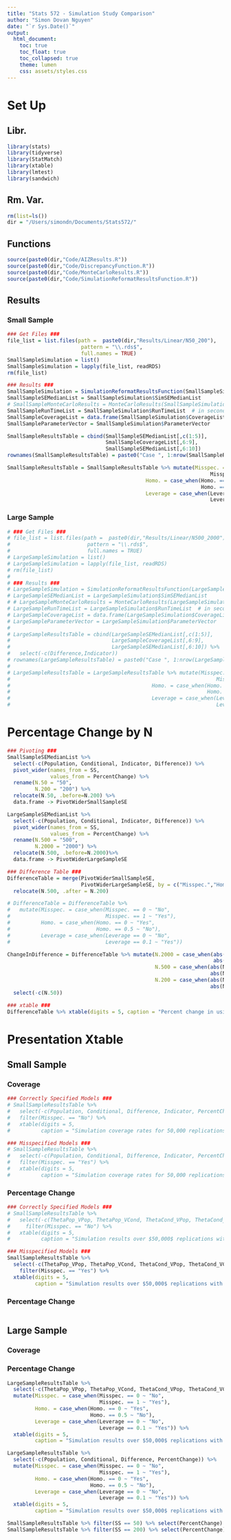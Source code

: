 ```yaml
---
title: "Stats 572 - Simulation Study Comparison"
author: "Simon Dovan Nguyen"
date: "`r Sys.Date()`"
output:
  html_document:
    toc: true
    toc_float: true
    toc_collapsed: true
    theme: lumen
    css: assets/styles.css
---
```


# Set Up

## Libr.
```r
library(stats)
library(tidyverse)
library(StatMatch)
library(xtable)
library(lmtest)
library(sandwich)
```

## Rm. Var.
```r
rm(list=ls())
dir = "/Users/simondn/Documents/Stats572/"
```

## Functions
```r
source(paste0(dir,"Code/AIZResults.R"))
source(paste0(dir,"Code/DiscrepancyFunction.R"))
source(paste0(dir,"Code/MonteCarloResults.R"))
source(paste0(dir,"Code/SimulationReformatResultsFunction.R"))
```

## Results
### Small Sample
```r
### Get Files ###
file_list = list.files(path =  paste0(dir,"Results/Linear/N50_200"),
                        pattern = "\\.rds$",
                        full.names = TRUE)
SmallSampleSimulation = list()
SmallSampleSimulation = lapply(file_list, readRDS)
rm(file_list)

### Results ###
SmallSampleSimulation = SimulationReformatResultsFunction(SmallSampleSimulation)
SmallSampleSEMedianList = SmallSampleSimulation$SimSEMedianList
# SmallSampleMonteCarloResults = MonteCarloResults(SmallSampleSimulation, 5)
SmallSampleRunTimeList = SmallSampleSimulation$RunTimeList  # in seconds
SmallSampleCoverageList = data.frame(SmallSampleSimulation$CoverageList) 
SmallSampleParameterVector = SmallSampleSimulation$ParameterVector

SmallSampleResultsTable = cbind(SmallSampleSEMedianList[,c(1:5)],
                                SmallSampleCoverageList[,6:9],
                                SmallSampleSEMedianList[,6:10])
rownames(SmallSampleResultsTable) = paste0("Case ", 1:nrow(SmallSampleResultsTable)) 

SmallSampleResultsTable = SmallSampleResultsTable %>% mutate(Misspec. = case_when(Misspec. == 0 ~ "No",
                                                                  Misspec. == 1 ~ "Yes"),
                                             Homo. = case_when(Homo. == 0 ~ "Yes",
                                                               Homo. == 0.5 ~ "No"),
                                             Leverage = case_when(Leverage == 0 ~ "No",
                                                                  Leverage == 0.1 ~ "Yes"))
```

### Large Sample
```r
# ### Get Files ###
# file_list = list.files(path =  paste0(dir,"Results/Linear/N500_2000"),
#                         pattern = "\\.rds$",
#                         full.names = TRUE)
# LargeSampleSimulation = list()
# LargeSampleSimulation = lapply(file_list, readRDS)
# rm(file_list)
# 
# ### Results ###
# LargeSampleSimulation = SimulationReformatResultsFunction(LargeSampleSimulation)
# LargeSampleSEMedianList = LargeSampleSimulation$SimSEMedianList
# # LargeSampleMonteCarloResults = MonteCarloResults(LargeSampleSimulation, 5)
# LargeSampleRunTimeList = LargeSampleSimulation$RunTimeList  # in seconds
# LargeSampleCoverageList = data.frame(LargeSampleSimulation$CoverageList) 
# LargeSampleParameterVector = LargeSampleSimulation$ParameterVector
# 
# LargeSampleResultsTable = cbind(LargeSampleSEMedianList[,c(1:5)],
#                                 LargeSampleCoverageList[,6:9],
#                                 LargeSampleSEMedianList[,6:10]) %>%
#   select(-c(Difference,Indicator))
# rownames(LargeSampleResultsTable) = paste0("Case ", 1:nrow(LargeSampleResultsTable)) 
# 
# LargeSampleResultsTable = LargeSampleResultsTable %>% mutate(Misspec. = case_when(Misspec. == 0 ~ "No",
#                                                                   Misspec. == 1 ~ "Yes"),
#                                              Homo. = case_when(Homo. == 0 ~ "Yes",
#                                                                Homo. == 0.5 ~ "No"),
#                                              Leverage = case_when(Leverage == 0 ~ "No",
#                                                                   Leverage == 0.1 ~ "Yes"))
```

# Percentage Change by N
```r
### Pivoting ###
SmallSampleSEMedianList %>% 
  select(-c(Population, Conditional, Indicator, Difference)) %>%
  pivot_wider(names_from = SS,
              values_from = PercentChange) %>%
  rename(N.50 = "50",
         N.200 = "200") %>%
  relocate(N.50, .before=N.200) %>% 
  data.frame -> PivotWiderSmallSampleSE

LargeSampleSEMedianList %>% 
  select(-c(Population, Conditional, Indicator, Difference)) %>%
  pivot_wider(names_from = SS,
              values_from = PercentChange) %>%
  rename(N.500 = "500",
         N.2000 = "2000") %>%
  relocate(N.500, .before=N.2000)%>% 
  data.frame -> PivotWiderLargeSampleSE

### Difference Table ###
DifferenceTable = merge(PivotWiderSmallSampleSE, 
                        PivotWiderLargeSampleSE, by = c("Misspec.","Homo.","Leverage","K")) %>%
  relocate(N.500, .after = N.200)

# DifferenceTable = DifferenceTable %>% 
#   mutate(Misspec. = case_when(Misspec. == 0 ~ "No",
#                               Misspec. == 1 ~ "Yes"),
#          Homo. = case_when(Homo. == 0 ~ "Yes",
#                            Homo. == 0.5 ~ "No"),
#          Leverage = case_when(Leverage == 0 ~ "No",
#                               Leverage == 0.1 ~ "Yes"))

ChangeInDifference = DifferenceTable %>% mutate(N.2000 = case_when(abs(N.500)>abs(N.2000) ~ "Smaller", 
                                                                   abs(N.500)<abs(N.2000) ~ "Larger"),
                                                N.500 = case_when(abs(N.200)>abs(N.500) ~ "Smaller", 
                                                                  abs(N.200)<abs(N.500) ~ "Larger"),
                                                N.200 = case_when(abs(N.50)>abs(N.200) ~ "Smaller", 
                                                                  abs(N.50)<abs(N.200) ~ "Larger")) %>%
  select(-c(N.50))

### xtable ###
DifferenceTable %>% xtable(digits = 5, caption = "Percent change in using conditional standard error estimates instead of population standard error estimates by sample size.")
```



# Presentation Xtable
## Small Sample

### Coverage
```r
### Correctly Specified Models ###
# SmallSampleResultsTable %>% 
#   select(-c(Population, Conditional, Difference, Indicator, PercentChange)) %>% 
#   filter(Misspec. == "No") %>%
#   xtable(digits = 5,
#          caption = "Simulation coverage rates for 50,000 replications with small samples (correctly specified models)")

### Misspecified Models ###
# SmallSampleResultsTable %>%
#   select(-c(Population, Conditional, Difference, Indicator, PercentChange)) %>%
#   filter(Misspec. == "Yes") %>%
#   xtable(digits = 5,
#          caption = "Simulation coverage rates for 50,000 replications with small samples (misspecified models)")
```
### Percentage Change
```r
### Correctly Specified Models ###
# SmallSampleResultsTable %>% 
#   select(-c(ThetaPop_VPop, ThetaPop_VCond, ThetaCond_VPop, ThetaCond_VCond)) %>%
#     filter(Misspec. == "No") %>%
#   xtable(digits = 5,
#          caption = "Simulation results over $50,000$ replications with small samples (correctly specified models)")

### Misspecified Models ###
SmallSampleResultsTable %>%
  select(-c(ThetaPop_VPop, ThetaPop_VCond, ThetaCond_VPop, ThetaCond_VCond)) %>%
    filter(Misspec. == "Yes") %>%
  xtable(digits = 5,
         caption = "Simulation results over $50,000$ replications with small samples (correctly specified models)")

```
### Percentage Change
```r

```


## Large Sample
### Coverage
### Percentage Change
```r
LargeSampleResultsTable %>% 
  select(-c(ThetaPop_VPop, ThetaPop_VCond, ThetaCond_VPop, ThetaCond_VCond, Difference)) %>%
  mutate(Misspec. = case_when(Misspec. == 0 ~ "No",
                              Misspec. == 1 ~ "Yes"),
         Homo. = case_when(Homo. == 0 ~ "Yes",
                           Homo. == 0.5 ~ "No"),
         Leverage = case_when(Leverage == 0 ~ "No",
                              Leverage == 0.1 ~ "Yes")) %>%
  xtable(digits = 5,
         caption = "Simulation results over $50,000$ replications with small samples (correctly specified models)")

LargeSampleResultsTable %>% 
  select(-c(Population, Conditional, Difference, PercentChange)) %>%
  mutate(Misspec. = case_when(Misspec. == 0 ~ "No",
                              Misspec. == 1 ~ "Yes"),
         Homo. = case_when(Homo. == 0 ~ "Yes",
                           Homo. == 0.5 ~ "No"),
         Leverage = case_when(Leverage == 0 ~ "No",
                              Leverage == 0.1 ~ "Yes")) %>%
  xtable(digits = 5,
         caption = "Simulation results over $50,000$ replications with small samples (correctly specified models)")
```

```r
SmallSampleResultsTable %>% filter(SS == 50) %>% select(PercentChange) %>% colMeans
SmallSampleResultsTable %>% filter(SS == 200) %>% select(PercentChange) %>% colMeans
```
